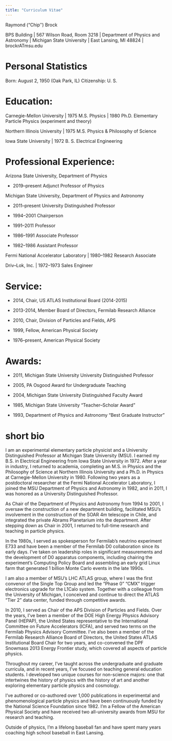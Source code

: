 ```yaml
---
title: "Curriculum Vitae"
---
```


Raymond ("Chip'') Brock

BPS Building | 567 Wilson Road, Room 3218 | Department of Physics and Astronomy | Michigan State University | East Lansing, MI 48824 | brockrATmsu.edu

# Personal Statistics
Born: August 2, 1950 (Oak Park, IL)
Citizenship: U. S.

# Education:

Carnegie-Mellon University | 1975 M.S. Physics | 1980 Ph.D. Elementary Particle Physics (experiment and theory)

Northern Illinois University | 1975 M.S. Physics & Philosophy of Science

Iowa State University | 1972 B. S. Electrical Engineering

# Professional Experience:

Arizona State University, Department of Physics 

- 2019–present Adjunct Professor of Physics

Michigan State University, Department of Physics and Astronomy 

- 2011–present University Distinguished Professor

- 1994–2001 Chairperson

- 1991–2011 Professor

- 1986–1991 Associate Professor

- 1982–1986 Assistant Professor

Fermi National Accelerator Laboratory | 1980–1982 Research Associate

Driv–Lok, Inc. | 1972–1973 Sales Engineer

# Service:

- 2014, Chair, US ATLAS Institutional Board (2014-2015)

- 2013-2014, Member Board of Directors, Fermilab Research Alliance

- 2010, Chair, Division of Particles and Fields, APS

- 1999, Fellow, American Physical Society

- 1976–present, American Physical Society

# Awards:

- 2011, Michigan State University University Distinguished Professor

- 2005, PA Osgood Award for Undergraduate Teaching

- 2004, Michigan State University Distinguished Faculty Award

- 1985, Michigan State University “Teacher–Scholar Award”

- 1993, Department of Physics and Astronomy “Best Graduate Instructor”

# short bio

I am an experimental elementary particle physicist and a University Distinguished Professor at Michigan State University (MSU). I earned my B.S. in Electrical Engineering from Iowa State University in 1972. After a year in industry, I returned to academia, completing an M.S. in Physics and the Philosophy of Science at Northern Illinois University and a Ph.D. in Physics at Carnegie-Mellon University in 1980. Following two years as a postdoctoral researcher at the Fermi National Accelerator Laboratory, I joined the MSU Department of Physics and Astronomy in 1982, and in 2011, I was honored as a University Distinguished Professor.

As Chair of the Department of Physics and Astronomy from 1994 to 2001, I oversaw the construction of a new department building, facilitated MSU’s involvement in the construction of the SOAR 4m telescope in Chile, and integrated the private Abrams Planetarium into the department. After stepping down as Chair in 2001, I returned to full-time research and teaching in particle physics.

In the 1980s, I served as spokesperson for Fermilab’s neutrino experiment E733 and have been a member of the Fermilab D0 collaboration since its early days. I’ve taken on leadership roles in significant measurements and the development of D0 apparatus components, including chairing the experiment’s Computing Policy Board and assembling an early grid Linux farm that generated 1 billion Monte Carlo events in the late 1990s.

I am also a member of MSU’s LHC ATLAS group, where I was the first convenor of the Single Top Group and led the “Phase 0” "CMX" trigger electronics upgrade for the L1Calo system. Together with a colleague from the University of Michigan, I conceived and continue to direct the ATLAS “Tier 2” data center, funded through competitive awards.

In 2010, I served as Chair of the APS Division of Particles and Fields. Over the years, I’ve been a member of the DOE High Energy Physics Advisory Panel (HEPAP), the United States representative to the International Committee on Future Accelerators (ICFA), and served two terms on the Fermilab Physics Advisory Committee. I’ve also been a member of the Fermilab Research Alliance Board of Directors, the United States ATLAS Institutional Board Chair for two years, and co-convened the DPF Snowmass 2013 Energy Frontier study, which covered all aspects of particle physics.

Throughout my career, I’ve taught across the undergraduate and graduate curricula, and in recent years, I’ve focused on teaching general education students. I developed two unique courses for non-science majors: one that intertwines the history of physics with the history of art and another exploring elementary particle physics and cosmology.

I’ve authored or co-authored over 1,000 publications in experimental and phenomenological particle physics and have been continuously funded by the National Science Foundation since 1982. I’m a Fellow of the American Physical Society and have received two all-university awards from MSU for research and teaching.

Outside of physics, I’m a lifelong baseball fan and have spent many years coaching high school baseball in East Lansing.